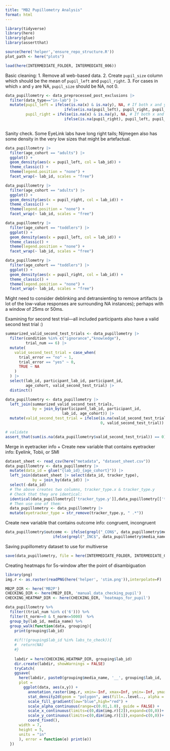 ```yaml
---
title: "MB2 Pupillometry Analysis"
format: html
---
```



```r
library(tidyverse)
library(here)
library(glue)
library(assertthat)

source(here('helper','ensure_repo_structure.R'))
plot_path <- here("plots")

load(here(INTERMEDIATE_FOLDER, INTERMEDIATE_006))
```

Basic cleaning:
1. Remove all web-based data.
2. Create `pupil_size` column which should be the mean of `pupil_left` and `pupil_right`.
3. For cases in which `x` and `y` are NA, `pupil_size` should be NA, not 0.
```r
data_pupillometry <- data_preprocessed_post_exclusions |> 
  filter(data_type=="in-lab") |> 
  mutate(pupil_left = ifelse(is.na(x) & is.na(y), NA, # If both x and y are NA, pupil_left should be NA, not 0
                          ifelse(is.na(pupil_left), pupil_right, pupil_left)), # If pupil_left is NA, take value of pupil_right
         pupil_right = ifelse(is.na(x) & is.na(y), NA, # If both x and y are NA, pupil_right should be NA, not 0
                          ifelse(is.na(pupil_right), pupil_left, pupil_right))) # If pupil_right is NA, take value of pupil_left
                  
```

Sanity check.
Some EyeLink labs have long right tails; Nijmegen also has some density in the very low sizes that might be artefactual.
```r
data_pupillometry |> 
  filter(age_cohort == "adults") |> 
  ggplot() +
  geom_density(aes(x = pupil_left, col = lab_id)) +
  theme_classic() +
  theme(legend.position = "none") +
  facet_wrap(~ lab_id, scales = "free")

data_pupillometry |> 
  filter(age_cohort == "adults") |> 
  ggplot() +
  geom_density(aes(x = pupil_right, col = lab_id)) +
  theme_classic() +
  theme(legend.position = "none") +
  facet_wrap(~ lab_id, scales = "free")
```

```r
data_pupillometry |> 
  filter(age_cohort == "toddlers") |> 
  ggplot() +
  geom_density(aes(x = pupil_left, col = lab_id)) +
  theme_classic() +
  theme(legend.position = "none") +
  facet_wrap(~ lab_id, scales = "free")

data_pupillometry |> 
  filter(age_cohort == "toddlers") |> 
  ggplot() +
  geom_density(aes(x = pupil_right, col = lab_id)) +
  theme_classic() +
  theme(legend.position = "none") +
  facet_wrap(~ lab_id, scales = "free")
```

Might need to consider deblinking and detransienting to remove artifacts (a lot of the low-value responses are surrounding NA instances); perhaps with a window of 25ms or 50ms.

Examining for second test trial---all included participants also have a valid second test trial :)
```r
summarized_valid_second_test_trials <- data_pupillometry |> 
  filter(condition %in% c("ignorance","knowledge"),
         trial_num == 6) |> 
  mutate(
    valid_second_test_trial = case_when(
      trial_error == "no" ~ 1,
      trial_error == "yes" ~ 0,
      TRUE ~ NA
    )
  ) |> 
  select(lab_id, participant_lab_id, participant_id, 
         age_cohort, valid_second_test_trial) |> 
  distinct()

data_pupillometry <- data_pupillometry |> 
  left_join(summarized_valid_second_test_trials,
            by = join_by(participant_lab_id, participant_id, 
                         lab_id, age_cohort)) |> 
  mutate(valid_second_test_trial = ifelse(is.na(valid_second_test_trial), 
                                          0, valid_second_test_trial))

# validate
assert_that(sum(is.na(data_pupillometry$valid_second_test_trial)) == 0)
```

Merge in eyetracker info + Create new variable that contains eyetracker info: Eyelink, Tobii, or SMI
```r
dataset_sheet <- read_csv(here("metadata", "dataset_sheet.csv"))
data_pupillometry <- data_pupillometry |> 
  mutate(data_id = glue("{lab_id}_{age_cohort}")) |> 
  left_join(dataset_sheet |> select(data_id, tracker_type),
            by = join_by(data_id)) |> 
  select(-data_id)
  # The above creates two columns, tracker_type.x & tracker_type.y
  # Check that they are identical:
  identical(data_pupillometry[['tracker_type.y']],data_pupillometry[['tracker_type.x']])
  # Then use one of them:
  data_pupillometry <- data_pupillometry |>
  mutate(eyetracker_type = str_remove(tracker_type.y, " .*"))
```

Create new variable that contains outcome info: congruent, incongruent
```r
data_pupillometry$outcome <- ifelse(grepl("_CON$", data_pupillometry$media_name), "congruent",
                     ifelse(grepl("_INC$", data_pupillometry$media_name), "incongruent", NA))
```

Saving pupillometry dataset to use for multiverse
```r
save(data_pupillometry, file = here(INTERMEDIATE_FOLDER, INTERMEDIATE_008))
```

Creating heatmaps for 5s-window after the point of disambiguation
```r
library(png)
img.r <- as.raster(readPNG(here('helper', 'stim.png')),interpolate=F)

MB2P_DIR <- here('MB2P')
CHECKING_DIR <- here(MB2P_DIR, 'manual_data_checking_pupil')
CHECKING_HEATMAP_DIR <- here(CHECKING_DIR, 'heatmaps_for_pupil')

data_pupillometry %>% 
  filter((trial_num %in% c('6'))) %>% 
  filter(t_norm>=0 & t_norm<=5000)  %>%
  group_by(lab_id, media_name) %>%
  group_walk(function(data, grouping){
    print(grouping$lab_id)
    
    #if(!(grouping$lab_id %in% labs_to_check)){
    #  return(NA)
    #}
    
    labdir = here(CHECKING_HEATMAP_DIR, grouping$lab_id)
    dir.create(labdir, showWarnings = FALSE)
    tryCatch(
    ggsave(
      here(labdir, paste0(grouping$media_name, '__', grouping$lab_id, '.png')),
      plot = 
        ggplot(data, aes(x,y)) + 
          annotation_raster(img.r, xmin=-Inf, xmax=Inf, ymin=-Inf, ymax=Inf)+
          stat_density2d(geom = "polygon", aes(fill=..level.., alpha = ..level..), size= 20, bins= 500) + 
          scale_fill_gradient(low="blue",high="red") +
          scale_alpha_continuous(range=c(0.01,1.0), guide = FALSE) +
          scale_x_continuous(limits=c(0,dim(img.r)[2]),expand=c(0,0))+
          scale_y_continuous(limits=c(0,dim(img.r)[1]),expand=c(0,0))+
          coord_fixed(),
      width = 7,
      height = 5,
      units = "in"
      ), error = function(e) print(e))
  })
```